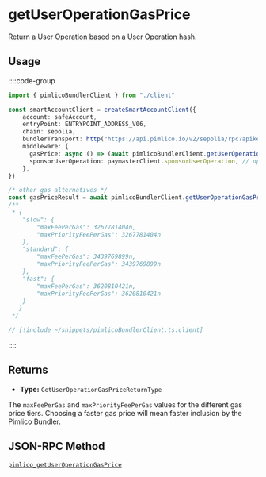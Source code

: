 # getUserOperationGasPrice

Return a User Operation based on a User Operation hash.

## Usage

::::code-group

```ts [example.ts]
import { pimlicoBundlerClient } from "./client"

const smartAccountClient = createSmartAccountClient({
    account: safeAccount,
    entryPoint: ENTRYPOINT_ADDRESS_V06,
    chain: sepolia,
    bundlerTransport: http("https://api.pimlico.io/v2/sepolia/rpc?apikey=API_KEY"),
    middleware: {
      gasPrice: async () => (await pimlicoBundlerClient.getUserOperationGasPrice()).fast, // use pimlico bundler to get gas prices, if using pimlico
      sponsorUserOperation: paymasterClient.sponsorUserOperation, // optional
    },
})

/* other gas alternatives */
const gasPriceResult = await pimlicoBundlerClient.getUserOperationGasPrice()
/**
 * {
    "slow": {
        "maxFeePerGas": 3267781404n,
        "maxPriorityFeePerGas": 3267781404n
    },
    "standard": {
        "maxFeePerGas": 3439769899n,
        "maxPriorityFeePerGas": 3439769899n
    },
    "fast": {
        "maxFeePerGas": 3620810421n,
        "maxPriorityFeePerGas": 3620810421n
    }
   }
 */
```

```ts [client.ts]
// [!include ~/snippets/pimlicoBundlerClient.ts:client]
```

::::

## Returns

- **Type:** `GetUserOperationGasPriceReturnType`

The `maxFeePerGas` and `maxPriorityFeePerGas` values for the different gas price tiers. Choosing a faster gas price will mean faster inclusion by the Pimlico Bundler.

## JSON-RPC Method

[`pimlico_getUserOperationGasPrice`](/infra/bundler/endpoints/pimlico_getUserOperationGasPrice)
